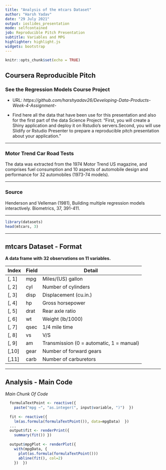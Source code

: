 ```yaml
---
title: "Analysis of the mtcars Dataset"
author: "Harsh Yadav"
date: "29 July 2021"
output: ioslides_presentation
mode: selfcontained
job: Reproducible Pitch Presentation
subtitle: Variables and MPG
highlighter: highlight.js
widgets: bootstrap
---
```

```r
knitr::opts_chunk$set(echo = TRUE)
```

## Coursera Reproducible Pitch
### See the Regression Models Course Project  

- URL: *https://github.com/harshyadav26/Developing-Data-Products-Week-4-Assignment-*

- Find here all the data that have been use for this presentation and also for the first part of the data Science Project: "First, you will create a Shiny application and deploy it on Rstudio's servers.Second, you will use Slidify or Rstudio Presenter to prepare a reproducible pitch presentation about your application."

---

### Motor Trend Car Road Tests

 The data was extracted from the 1974 Motor Trend US magazine, and comprises fuel consumption and 10 aspects of automobile design and performance for 32 automobiles (1973-74 models).

---

### Source

 Henderson and Velleman (1981), Building multiple regression models interactively. Biometrics, 37, 391-411.
 
---

```r
library(datasets)
head(mtcars, 3)
```

---

## mtcars Dataset - Format

**A data frame with 32 observations on 11 variables.**

| Index | Field | Detail |
------- | ----- | ------ |
| [, 1] | mpg | Miles/(US) gallon |
| [, 2]  | cyl | Number of cylinders |
| [, 3]	| disp | Displacement (cu.in.) |
| [, 4]	| hp | Gross horsepower |
| [, 5]	| drat | Rear axle ratio |
| [, 6]	| wt | Weight (lb/1000) |
| [, 7]	| qsec | 1/4 mile time |
| [, 8]	| vs | V/S |
| [, 9]	| am | Transmission (0 = automatic, 1 = manual) |
| [,10]	| gear | Number of forward gears |
| [,11]	| carb | Number of carburetors |
---

## Analysis - Main Code
*Main Chunk Of Code*
```r
  formulaTextPoint <- reactive({
    paste("mpg ~", "as.integer(", input$variable, ")")  })
  
  fit <- reactive({
    lm(as.formula(formulaTextPoint()), data=mpgData)  })
  ...
  output$fit <- renderPrint({
    summary(fit()) })
  
  output$mpgPlot <- renderPlot({
    with(mpgData, {
      plot(as.formula(formulaTextPoint()))
      abline(fit(), col=2)
    })  })
```
